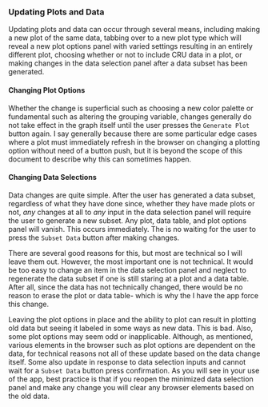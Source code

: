 ### Updating Plots and Data
Updating plots and data can occur through several means, including making a new plot of the same data,
tabbing over to a new plot type which will reveal a new plot options panel with varied settings resulting in an entirely different plot,
choosing whether or not to include CRU data in a plot, or making changes in the data selection panel after a data subset has been generated.

#### Changing Plot Options
Whether the change is superficial such as choosing a new color palette or fundamental such as altering the grouping variable,
changes generally do not take effect in the graph itself until the user presses the `Generate Plot` button again.
I say generally because there are some particular edge cases where a plot must immediately refresh in the browser on changing a plotting option without need of a button push,
but it is beyond the scope of this document to describe why this can sometimes happen.

#### Changing Data Selections
Data changes are quite simple. After the user has generated a data subset, regardless of what they have done since, whether they have made plots or not,
*any* changes at all to *any* input in the data selection panel will require the user to generate a new subset.
Any plot, data table, and plot options panel will vanish.
This occurs immediately. The is no waiting for the user to press the `Subset Data` button after making changes.

There are several good reasons for this, but most are technical so I will leave them out.
However, the most important one is not technical.
It would be too easy to change an item in the data selection panel and neglect to regenerate the data subset if one is still staring at a plot and a data table.
After all, since the data has not technically changed, there would be no reason to erase the plot or data table- which is why the I have the app force this change.

Leaving the plot options in place and the ability to plot can result in plotting old data but seeing it labeled in some ways as new data.
This is bad. Also, some plot options may seem odd or inapplicable. Although, as mentioned, various elements in the browser such as plot options are dependent on the data,
for technical reasons not all of these update based on the data change itself. Some also update in response to data selection inputs and cannot wait for a `Subset Data` button press confirmation.
As you will see in your use of the app, best practice is that if you reopen the minimized data selection panel and make any change you will clear any browser elements based on the old data.
